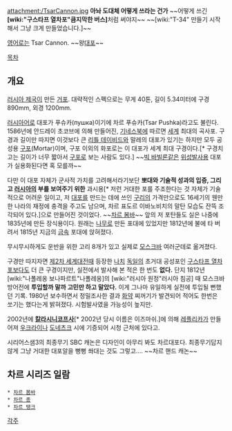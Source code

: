 attachment:/TsarCannon.jpg
'''아놔 도대체 어떻게 쓰라는 건가''' ~~어떻게 쓰긴 '''[wiki:"구스타프 열차포"큼지막한 버스]'''처럼 써야지~~
~~[wiki:"T-34" 만들기 시작해서 그냥 크게 만들었습니다.]~~

[[영어]]로는 Tsar Cannon. ~~왕[[대포]]~~

[[목차]]
== 개요 ==
[[러시아 제국]]이 만든 [[거포]]. 대략적인 스펙으로는 무게 40톤, 길이 5.34미터에 구경 890mm, 외경 1200mm.

[[러시아어]]로 대포가 푸슈카(пушка)이기에 차르 푸슈카(Tsar Pushka)라고도 불린다. 1586년에 안드레이 초코브에 의해 만들어진, [[기네스북]]에 따르면 [[세계]] 최대의 곡사포. 구경과 길이만 따지면 이것보다 큰 [[리틀 데이비드]]와 말레의 대포가 있기는 하지만 모두 공성용 [[구포]](Mortar)이며, 구포 이외의 화포로는 이 대포가 세계 최대 구경이다.[* 구경치고는 길이가 너무 짧아서 [[구포]]로 보는 사람도 있다.] ~~[[빅 바빌론]]같은 [[위성]]발사용 대포가 실용화된다면 혹 모를까~~

다만 이 대포 자체가 군사적 가치를 고려해서라기보단 '''뽀대와 기술적 성과의 입증, 그리고 [[러시아]]의 부를 보여주기 위한''' 과시용[* 저런 거대한 포를 주조한다는 것 자체가 기술적으로 어려운 일이고, 저 [[대포]]를 만드는 데에 쓰인 [[구리]]의 가격만으로도 16세기의 웬만한 나라의 재정에 충격을 주고도 남으며, 차르 표도르 이바노비치의 말탄 모습도 잔뜩 조각되어 있다.]으로 만들어진 것이었다. ~~[[차르 봄바]]~~ 앞의 저 포탄들도 실은 나중에 1835년에 만든 장식용이다. 원래는 [[나무]]로 만든 포대에 있었지만 1812년에 불에 타 버려서 1815년 지금의 [[금속]] 포대에 앉혀졌다.

무시무시하게도 운반을 위한 고리 8개가 있고 실제로 [[모스크바]] 여러군데로 옮겨졌다.

구경만 따지자면 [[제2차 세계대전]]때 등장한 [[나치]] [[독일]]의 초거대 공성포인 [[구스타프 열차포]]보다도 더 큰 구경이지만, 실전에서 발사해 본 적은 한 번도 '''없다.''' 단지 1812년 [wiki:"나폴레옹 보나파르트"나폴레옹]의 [wiki:"러시아 원정"러시아 침공] 때 모스크바 방어전에 '''투입할까 말까 고민만 하고 말았다.''' 이게 그나마 유일하게 실전에 투입될 뻔했던 기록. 1980년 보수하면서 정밀조사한 결과 [[화약]] 찌꺼기가 발견되어 적어도 한번은 쏘기는 했다는게 밝혀졌다. 시험발사였을 가능성이 높지만.

2002년에 '''[[칼라시니코프]]사'''[* 2002년 당시 이름은 이즈마쉬.]에 의해 [[레플리카]]가 만들어져 [[우크라이나]] [[도네츠크]] 시에 기증되어 시청 근처에 있다고.

시리어스샘3의 최종무기 SBC 캐논은 디자인이 아무리 봐도 차르대포다. 최종무기답지 않게 그냥 거대한 대포알을 뻥뻥 쏴대는 것도 그렇고…. ~~차르 핸드 캐논~~
== 차르 시리즈 일람 ==
 * [[차르 봄바]]
 * [[차르 종]]
 * [[차르 탱크]]
[[각주]]
